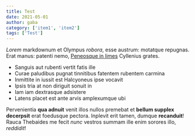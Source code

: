 ```yaml
---
title: Test
date: 2021-05-01
author: gaba
category: ['item1', 'item2']
tags: ['Test']
---
```


*Lorem* markdownum et Olympus *robora*, esse austrum: motatque repugnas. Erat
manus: patenti nemo, [Peneosque in limes](http://www.ceram-per.com/dura)
Cyllenius grates.

- Sanguis aut rubenti vertit fatis ille
- Curae paludibus pugnat tinnitibus fatentem rubentem carmina
- Inmittite in iussit est Halcyoneus ipse vocavit
- Ipsis tria at non diriguit sonuit in
- Iam iam dextrasque adsistere
- Latens placet est ante arvis amplexumque ubi

Pervenientia **qua adnuit** venit illos nullos premebat et **bellum supplex
decerpsit** erat foedusque pectora. Inplevit erit tamen, dumque **recanduit**!
Rauca Thebaides me fecit *nunc* vestros summam ille enim sorores illo,
*reddidit*!
